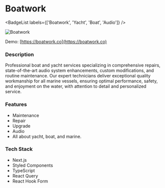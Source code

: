 
# Boatwork
<BadgeList labels={['Boatwork', 'Yacht', 'Boat', 'Audio']} />

![Boatwork](/static/project/boatwork.webp)

Demo: 
[https://boatwork.co](https://boatwork.co)

### Description
Professional boat and yacht services specializing in comprehensive repairs, state-of-the-art audio system enhancements, custom modifications, and routine maintenance. Our expert technicians deliver exceptional quality workmanship for all marine vessels, ensuring optimal performance, safety, and enjoyment on the water, with attention to detail and personalized service.

### Features
- Maintenance
- Repair
- Upgrade
- Audio
- All about yacht, boat, and marine.

### Tech Stack
- Next.js
- Styled Components
- TypeScript
- React Query
- React Hook Form
